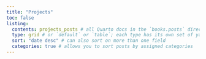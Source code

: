 ```yaml
---
title: "Projects"
toc: false
listing: 
  contents: projects_posts # all Quarto docs in the `books.posts` directory will be included on your listing page
  type: grid # or `default` or `table`; each type has its own set of yaml options to include
  sort: "date desc" # can also sort on more than one field
  categories: true # allows you to sort posts by assigned categories 
---
```

